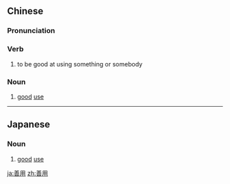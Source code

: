 ==Chinese==
{{zh-forms}}

===Pronunciation===
{{zh-pron
|m=shànyòng
|c=sin6 jung6
|h=pfs=san-yung
|cat=v,n
}}

===Verb===
{{zh-verb}}

# to be good at using something or somebody

===Noun===
{{zh-noun}}

# [[good]] [[use]]

----

==Japanese==
{{ja-kanjitab|ぜん|よう|yomi=on}}

===Noun===
{{ja-noun|ぜんよう}}

# [[good]] [[use]]

[[ja:善用]]
[[zh:善用]]
